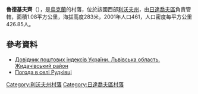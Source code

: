 {{coord|49|27|9|N|24|13|24|E|scale:100000|display=title}}

'''魯德基夫齊'''（{{lang-uk|Рудківці}}），是[[烏克蘭|烏克蘭]]的村落，位於該國西部[[利沃夫州|利沃夫州]]，由[[日達喬夫區|日達喬夫區]]負責管轄，面積1.08平方公里，海拔高度283米，2001年人口461，人口密度每平方公里426.85人。

==參考資料==
*[http://www.uaidx.com/13/282/index Довідник поштових індексів України. Львівська область. Жидачівський район] {{Wayback|url=http://www.uaidx.com/13/282/index |date=20160909184734 }}
* [http://weather.in.ua/ua/l'vovskaja/22893 Погода в селі Рудківці] {{Wayback|url=http://weather.in.ua/ua/l%27vovskaja/22893 |date=20160305080938 }}

{{DEFAULTSORT:Рудківці}}
[[Category:利沃夫州村落|Category:利沃夫州村落]]
[[Category:日達喬夫區村落|Category:日達喬夫區村落]]


{{Lviv-geo-stub}}